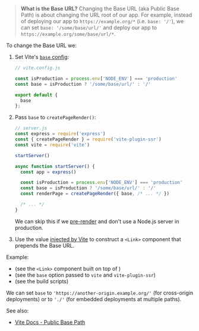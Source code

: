 
> **What is the Base URL?** Changing the Base URL (aka Public Base Path) is about changing the URL root of our app.
> For example, instead of deploying our app to `https://example.org/*` (i.e. `base: '/'`), we can set `base: '/some/base/url/'` and deploy our app to `https://example.org/some/base/url/*`.

To change the Base URL we:

1. Set Vite's [`base` config](https://vitejs.dev/config/#base):
   ```js
   // vite.config.js

   const isProduction = process.env['NODE_ENV'] === 'production'
   const base = isProduction ? '/some/base/url/' : '/'

   export default {
     base
   };
   ```

2. Pass `base` to `createPageRender()`:
   ```js
   // server.js
   const express = require('express')
   const { createPageRender } = require('vite-plugin-ssr')
   const vite = require('vite')

   startServer()

   async function startServer() {
     const app = express()

     const isProduction = process.env['NODE_ENV'] === 'production'
     const base = isProduction ? '/some/base/url/' : '/'
     const renderPage = createPageRender({ base, /* ... */ })

     /* ... */
   }
   ```
   We can skip this if we [pre-render](/pre-rendering) and don't use a Node.js server in production.

3. Use the <ImportMeta prop='env.BASE_URL' /> value [injected by Vite](https://vitejs.dev/guide/build.html#public-base-path) to construct a `<Link>` component that prepends the Base URL.

Example:
 - <RepoLink path='/examples/base-url/pages/_components/Link.jsx' /> (see the <code>&lt;Link&gt;</code> component built on top of <ImportMeta prop='env.BASE_URL' />)
 - <RepoLink path='/examples/base-url/server/index.js' /> (see the <code>base</code> option passed to <code>vite</code> and <code>vite-plugin-ssr</code>)
 - <RepoLink path='/examples/base-url/package.json' /> (see the build scripts)

We can set `base` to `'https://another-origin.example.org/'` (for cross-origin deployments) or to `'./'` (for embedded deployments at multiple paths).

See also:
 - [Vite Docs - Public Base Path](https://vitejs.dev/guide/build.html#public-base-path)
